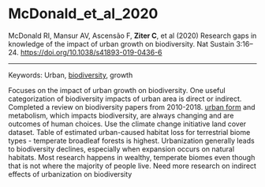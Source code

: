# McDonald_et_al_2020  

McDonald RI, Mansur AV, Ascensão F, **Ziter C**, et al (2020) Research gaps in knowledge of the impact of urban growth on biodiversity. Nat Sustain 3:16–24. <https://doi.org/10.1038/s41893-019-0436-6>


---

Keywords: Urban, [biodiversity](../topics/Biodiversity.qmd), growth	 

Focuses on the impact of urban growth on biodiversity. One useful categorization of biodiversity impacts of urban area is direct or indirect. Completed a review on biodiversity papers from 2010-2018. [urban form](../topics/UrbanForm.qmd) and metabolism, which impacts biodiversity, are always changing and are outcomes of human choices. Use the climate change initiative land cover dataset. Table of estimated urban-caused habitat loss for terrestrial biome types - temperate broadleaf forests is highest. Urbanization generally leads to biodiversity declines, especially when expansion occurs on natural habitats. Most research happens in wealthy, temperate biomes even though that is not where the majority of people live. Need more research on indirect effects of urbanization on biodiversity 
